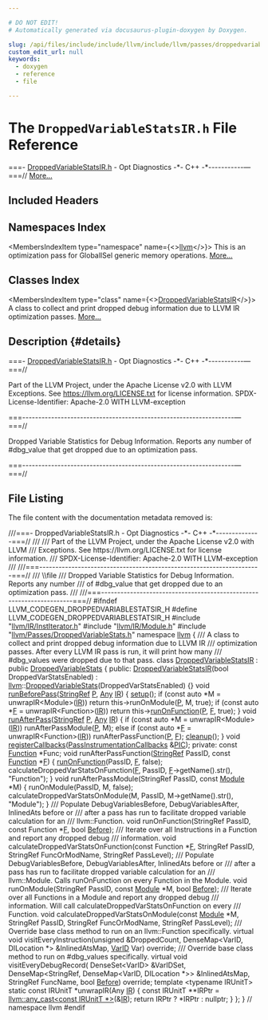 ```yaml
---

# DO NOT EDIT!
# Automatically generated via docusaurus-plugin-doxygen by Doxygen.

slug: /api/files/include/include/llvm/include/llvm/passes/droppedvariablestatsir-h
custom_edit_url: null
keywords:
  - doxygen
  - reference
  - file

---
```





# The `DroppedVariableStatsIR.h` File Reference

<DoxygenPage pluginConfig={pluginConfig}>

===- <a href="/docs/api/files/include/include/llvm/include/llvm/passes/droppedvariablestatsir-h">DroppedVariableStatsIR.h</a> - Opt Diagnostics -&#42;- C++ -&#42;-----------—===// <a href="#details">More...</a>

## Included Headers

<IncludesList>
<IncludesListItem
  filePath="llvm/IR/InstIterator.h"
  permalink="/docs/api/files/include/include/llvm/include/llvm/ir/institerator-h"
  isLocal="true" />
<IncludesListItem
  filePath="llvm/IR/Module.h"
  permalink="/docs/api/files/include/include/llvm/include/llvm/ir/module-h"
  isLocal="true" />
<IncludesListItem
  filePath="llvm/Passes/DroppedVariableStats.h"
  permalink="/docs/api/files/include/include/llvm/include/llvm/passes/droppedvariablestats-h"
  isLocal="true" />
</IncludesList>

## Namespaces Index

<MembersIndex>

<MembersIndexItem
  type="namespace"
  name={<><a href="/docs/api/namespaces/llvm">llvm</a></>}>
This is an optimization pass for GlobalISel generic memory operations. <a href="/docs/api/namespaces/llvm/#details">More...</a>
</MembersIndexItem>

</MembersIndex>

## Classes Index

<MembersIndex>

<MembersIndexItem
  type="class"
  name={<><a href="/docs/api/classes/llvm/droppedvariablestatsir">DroppedVariableStatsIR</a></>}>
A class to collect and print dropped debug information due to LLVM IR optimization passes. <a href="/docs/api/classes/llvm/droppedvariablestatsir/#details">More...</a>
</MembersIndexItem>

</MembersIndex>

## Description {#details}

===- <a href="/docs/api/files/include/include/llvm/include/llvm/passes/droppedvariablestatsir-h">DroppedVariableStatsIR.h</a> - Opt Diagnostics -&#42;- C++ -&#42;-----------—===//

Part of the LLVM Project, under the Apache License v2.0 with LLVM Exceptions. See <a href="https://llvm.org/LICENSE.txt">https://llvm.org/LICENSE.txt</a> for license information. SPDX-License-Identifier: Apache-2.0 WITH LLVM-exception

===------------------------------------------------------------------—===//

Dropped Variable Statistics for Debug Information. Reports any number of #dbg&#95;value that get dropped due to an optimization pass.

===------------------------------------------------------------------—===//

## File Listing

The file content with the documentation metadata removed is:

<ProgramListing>

<Link id="l00001" /><CodeLine lineNumber="1"><span class="doxyHighlightComment">///===- DroppedVariableStatsIR.h - Opt Diagnostics -&#42;- C++ -&#42;--------------===//</span></CodeLine>
<Link id="l00002" /><CodeLine lineNumber="2"><span class="doxyHighlightComment">///</span></CodeLine>
<Link id="l00003" /><CodeLine lineNumber="3"><span class="doxyHighlightComment">/// Part of the LLVM Project, under the Apache License v2.0 with LLVM</span></CodeLine>
<Link id="l00004" /><CodeLine lineNumber="4"><span class="doxyHighlightComment">/// Exceptions. See https://llvm.org/LICENSE.txt for license information.</span></CodeLine>
<Link id="l00005" /><CodeLine lineNumber="5"><span class="doxyHighlightComment">/// SPDX-License-Identifier: Apache-2.0 WITH LLVM-exception</span></CodeLine>
<Link id="l00006" /><CodeLine lineNumber="6"><span class="doxyHighlightComment">///</span></CodeLine>
<Link id="l00007" /><CodeLine lineNumber="7"><span class="doxyHighlightComment">///===---------------------------------------------------------------------===//</span></CodeLine>
<Link id="l00008" /><CodeLine lineNumber="8"><span class="doxyHighlightComment">/// \\file</span></CodeLine>
<Link id="l00009" /><CodeLine lineNumber="9"><span class="doxyHighlightComment">/// Dropped Variable Statistics for Debug Information. Reports any number</span></CodeLine>
<Link id="l00010" /><CodeLine lineNumber="10"><span class="doxyHighlightComment">/// of #dbg&#95;value that get dropped due to an optimization pass.</span></CodeLine>
<Link id="l00011" /><CodeLine lineNumber="11"><span class="doxyHighlightComment">///</span></CodeLine>
<Link id="l00012" /><CodeLine lineNumber="12"><span class="doxyHighlightComment">///===---------------------------------------------------------------------===//</span></CodeLine>
<Link id="l00013" /><CodeLine lineNumber="13"></CodeLine>
<Link id="l00014" /><CodeLine lineNumber="14"><span class="doxyHighlightPreprocessor">#ifndef LLVM&#95;CODEGEN&#95;DROPPEDVARIABLESTATSIR&#95;H</span></CodeLine>
<Link id="l00015" /><CodeLine lineNumber="15"><span class="doxyHighlightPreprocessor">#define LLVM&#95;CODEGEN&#95;DROPPEDVARIABLESTATSIR&#95;H</span></CodeLine>
<Link id="l00016" /><CodeLine lineNumber="16"></CodeLine>
<Link id="l00017" /><CodeLine lineNumber="17"><span class="doxyHighlightPreprocessor">#include &quot;<a href="/docs/api/files/include/include/llvm/include/llvm/ir/institerator-h">llvm/IR/InstIterator.h</a>&quot;</span></CodeLine>
<Link id="l00018" /><CodeLine lineNumber="18"><span class="doxyHighlightPreprocessor">#include &quot;<a href="/docs/api/files/include/include/llvm/include/llvm/ir/module-h">llvm/IR/Module.h</a>&quot;</span></CodeLine>
<Link id="l00019" /><CodeLine lineNumber="19"><span class="doxyHighlightPreprocessor">#include &quot;<a href="/docs/api/files/include/include/llvm/include/llvm/passes/droppedvariablestats-h">llvm/Passes/DroppedVariableStats.h</a>&quot;</span></CodeLine>
<Link id="l00020" /><CodeLine lineNumber="20"></CodeLine>
<Link id="l00021" /><CodeLine lineNumber="21"><span class="doxyHighlightKeyword">namespace </span><span class="doxyHighlight"><a href="/docs/api/namespaces/llvm">llvm</a> &#123;</span></CodeLine>
<Link id="l00022" /><CodeLine lineNumber="22"></CodeLine>
<Link id="l00023" /><CodeLine lineNumber="23"><span class="doxyHighlightComment">/// A class to collect and print dropped debug information due to LLVM IR</span></CodeLine>
<Link id="l00024" /><CodeLine lineNumber="24"><span class="doxyHighlightComment">/// optimization passes. After every LLVM IR pass is run, it will print how many</span></CodeLine>
<Link id="l00025" /><CodeLine lineNumber="25"><span class="doxyHighlightComment">/// #dbg&#95;values were dropped due to that pass.</span></CodeLine>
<Link id="l00026" /><CodeLine lineNumber="26" lineLink="/docs/api/classes/llvm/droppedvariablestatsir"><span class="doxyHighlightKeyword">class </span><span class="doxyHighlight"><a href="/docs/api/classes/llvm/droppedvariablestatsir/#ab45a0f0dfd5a887154fffaae4cc6e3be">DroppedVariableStatsIR</a> : </span><span class="doxyHighlightKeyword">public</span><span class="doxyHighlight"> <a href="/docs/api/classes/llvm/droppedvariablestats/#a46f071337fdc4a5ed806508f6b6073b4">DroppedVariableStats</a> &#123;</span></CodeLine>
<Link id="l00027" /><CodeLine lineNumber="27"><span class="doxyHighlightKeyword">public</span><span class="doxyHighlight">:</span></CodeLine>
<Link id="l00028" /><CodeLine lineNumber="28" lineLink="/docs/api/classes/llvm/droppedvariablestatsir/#ab45a0f0dfd5a887154fffaae4cc6e3be"><span class="doxyHighlight">  <a href="/docs/api/classes/llvm/droppedvariablestatsir/#ab45a0f0dfd5a887154fffaae4cc6e3be">DroppedVariableStatsIR</a>(</span><span class="doxyHighlightKeywordType">bool</span><span class="doxyHighlight"> DroppedVarStatsEnabled)</span></CodeLine>
<Link id="l00029" /><CodeLine lineNumber="29"><span class="doxyHighlight">      : <a href="/docs/api/namespaces/llvm">llvm</a>::<a href="/docs/api/classes/llvm/droppedvariablestats/#a46f071337fdc4a5ed806508f6b6073b4">DroppedVariableStats</a>(DroppedVarStatsEnabled) &#123;&#125;</span></CodeLine>
<Link id="l00030" /><CodeLine lineNumber="30"></CodeLine>
<Link id="l00031" /><CodeLine lineNumber="31" lineLink="/docs/api/classes/llvm/droppedvariablestatsir/#a07f08df571060b6c07de22e8211a6b39"><span class="doxyHighlight">  </span><span class="doxyHighlightKeywordType">void</span><span class="doxyHighlight"> <a href="/docs/api/classes/llvm/droppedvariablestatsir/#a07f08df571060b6c07de22e8211a6b39">runBeforePass</a>(<a href="/docs/api/classes/llvm/stringref">StringRef</a> <a href="/docs/api/files/lib/lib/option/option-cpp/#a04665169063c8ca1f2ea96c27fc7c2b2">P</a>, <a href="/docs/api/classes/llvm/any">Any</a> <a href="/docs/api/files/lib/lib/codegen/lib/codegen/globalisel/legalizer-cpp/#a05ab4853f7153e537774d02580e761ec">IR</a>) &#123;</span></CodeLine>
<Link id="l00032" /><CodeLine lineNumber="32"><span class="doxyHighlight">    <a href="/docs/api/classes/llvm/droppedvariablestats/#afb370e0ed83426862695812314133aa7">setup</a>();</span></CodeLine>
<Link id="l00033" /><CodeLine lineNumber="33"><span class="doxyHighlight">    </span><span class="doxyHighlightKeywordFlow">if</span><span class="doxyHighlight"> (</span><span class="doxyHighlightKeyword">const</span><span class="doxyHighlight"> </span><span class="doxyHighlightKeyword">auto</span><span class="doxyHighlight"> &#42;M = unwrapIR&lt;Module&gt;(<a href="/docs/api/files/lib/lib/codegen/lib/codegen/globalisel/legalizer-cpp/#a05ab4853f7153e537774d02580e761ec">IR</a>))</span></CodeLine>
<Link id="l00034" /><CodeLine lineNumber="34"><span class="doxyHighlight">      </span><span class="doxyHighlightKeywordFlow">return</span><span class="doxyHighlight"> this-&gt;runOnModule(<a href="/docs/api/files/lib/lib/option/option-cpp/#a04665169063c8ca1f2ea96c27fc7c2b2">P</a>, M, </span><span class="doxyHighlightKeyword">true</span><span class="doxyHighlight">);</span></CodeLine>
<Link id="l00035" /><CodeLine lineNumber="35"><span class="doxyHighlight">    </span><span class="doxyHighlightKeywordFlow">if</span><span class="doxyHighlight"> (</span><span class="doxyHighlightKeyword">const</span><span class="doxyHighlight"> </span><span class="doxyHighlightKeyword">auto</span><span class="doxyHighlight"> &#42;<a href="/docs/api/files/lib/lib/support/md5-cpp/#a96d73bbd7af15cb1fc38c3f4a3bd82e9">F</a> = unwrapIR&lt;Function&gt;(<a href="/docs/api/files/lib/lib/codegen/lib/codegen/globalisel/legalizer-cpp/#a05ab4853f7153e537774d02580e761ec">IR</a>))</span></CodeLine>
<Link id="l00036" /><CodeLine lineNumber="36"><span class="doxyHighlight">      </span><span class="doxyHighlightKeywordFlow">return</span><span class="doxyHighlight"> this-&gt;<a href="/docs/api/files/lib/lib/transforms/lib/transforms/utils/entryexitinstrumenter-cpp/#a3985f1f39349428d17f0d2b81ebc6349">runOnFunction</a>(<a href="/docs/api/files/lib/lib/option/option-cpp/#a04665169063c8ca1f2ea96c27fc7c2b2">P</a>, <a href="/docs/api/files/lib/lib/support/md5-cpp/#a96d73bbd7af15cb1fc38c3f4a3bd82e9">F</a>, </span><span class="doxyHighlightKeyword">true</span><span class="doxyHighlight">);</span></CodeLine>
<Link id="l00037" /><CodeLine lineNumber="37"><span class="doxyHighlight">  &#125;</span></CodeLine>
<Link id="l00038" /><CodeLine lineNumber="38"></CodeLine>
<Link id="l00039" /><CodeLine lineNumber="39" lineLink="/docs/api/classes/llvm/droppedvariablestatsir/#abe7c231e11ef6c5345cbf3f9e9ae7979"><span class="doxyHighlight">  </span><span class="doxyHighlightKeywordType">void</span><span class="doxyHighlight"> <a href="/docs/api/classes/llvm/droppedvariablestatsir/#abe7c231e11ef6c5345cbf3f9e9ae7979">runAfterPass</a>(<a href="/docs/api/classes/llvm/stringref">StringRef</a> <a href="/docs/api/files/lib/lib/option/option-cpp/#a04665169063c8ca1f2ea96c27fc7c2b2">P</a>, <a href="/docs/api/classes/llvm/any">Any</a> <a href="/docs/api/files/lib/lib/codegen/lib/codegen/globalisel/legalizer-cpp/#a05ab4853f7153e537774d02580e761ec">IR</a>) &#123;</span></CodeLine>
<Link id="l00040" /><CodeLine lineNumber="40"><span class="doxyHighlight">    </span><span class="doxyHighlightKeywordFlow">if</span><span class="doxyHighlight"> (</span><span class="doxyHighlightKeyword">const</span><span class="doxyHighlight"> </span><span class="doxyHighlightKeyword">auto</span><span class="doxyHighlight"> &#42;M = unwrapIR&lt;Module&gt;(<a href="/docs/api/files/lib/lib/codegen/lib/codegen/globalisel/legalizer-cpp/#a05ab4853f7153e537774d02580e761ec">IR</a>))</span></CodeLine>
<Link id="l00041" /><CodeLine lineNumber="41"><span class="doxyHighlight">      runAfterPassModule(<a href="/docs/api/files/lib/lib/option/option-cpp/#a04665169063c8ca1f2ea96c27fc7c2b2">P</a>, M);</span></CodeLine>
<Link id="l00042" /><CodeLine lineNumber="42"><span class="doxyHighlight">    </span><span class="doxyHighlightKeywordFlow">else</span><span class="doxyHighlight"> </span><span class="doxyHighlightKeywordFlow">if</span><span class="doxyHighlight"> (</span><span class="doxyHighlightKeyword">const</span><span class="doxyHighlight"> </span><span class="doxyHighlightKeyword">auto</span><span class="doxyHighlight"> &#42;<a href="/docs/api/files/lib/lib/support/md5-cpp/#a96d73bbd7af15cb1fc38c3f4a3bd82e9">F</a> = unwrapIR&lt;Function&gt;(<a href="/docs/api/files/lib/lib/codegen/lib/codegen/globalisel/legalizer-cpp/#a05ab4853f7153e537774d02580e761ec">IR</a>))</span></CodeLine>
<Link id="l00043" /><CodeLine lineNumber="43"><span class="doxyHighlight">      runAfterPassFunction(<a href="/docs/api/files/lib/lib/option/option-cpp/#a04665169063c8ca1f2ea96c27fc7c2b2">P</a>, <a href="/docs/api/files/lib/lib/support/md5-cpp/#a96d73bbd7af15cb1fc38c3f4a3bd82e9">F</a>);</span></CodeLine>
<Link id="l00044" /><CodeLine lineNumber="44"><span class="doxyHighlight">    <a href="/docs/api/classes/llvm/droppedvariablestats/#ab91542990bbb5413110da7acf1815924">cleanup</a>();</span></CodeLine>
<Link id="l00045" /><CodeLine lineNumber="45"><span class="doxyHighlight">  &#125;</span></CodeLine>
<Link id="l00046" /><CodeLine lineNumber="46"></CodeLine>
<Link id="l00047" /><CodeLine lineNumber="47"><span class="doxyHighlight">  </span><span class="doxyHighlightKeywordType">void</span><span class="doxyHighlight"> <a href="/docs/api/classes/llvm/droppedvariablestatsir/#a098ebeae73eb3b1c09384466602931e7">registerCallbacks</a>(<a href="/docs/api/classes/llvm/passinstrumentationcallbacks">PassInstrumentationCallbacks</a> &amp;<a href="/docs/api/files/lib/lib/passes/passbuilderbindings-cpp/#ad4d247df65c12507f447383be37d7ccb">PIC</a>);</span></CodeLine>
<Link id="l00048" /><CodeLine lineNumber="48"></CodeLine>
<Link id="l00049" /><CodeLine lineNumber="49"><span class="doxyHighlightKeyword">private</span><span class="doxyHighlight">:</span></CodeLine>
<Link id="l00050" /><CodeLine lineNumber="50"><span class="doxyHighlight">  </span><span class="doxyHighlightKeyword">const</span><span class="doxyHighlight"> <a href="/docs/api/classes/llvm/function">Function</a> &#42;Func;</span></CodeLine>
<Link id="l00051" /><CodeLine lineNumber="51"></CodeLine>
<Link id="l00052" /><CodeLine lineNumber="52"><span class="doxyHighlight">  </span><span class="doxyHighlightKeywordType">void</span><span class="doxyHighlight"> runAfterPassFunction(<a href="/docs/api/classes/llvm/stringref">StringRef</a> PassID, </span><span class="doxyHighlightKeyword">const</span><span class="doxyHighlight"> <a href="/docs/api/classes/llvm/function">Function</a> &#42;<a href="/docs/api/files/lib/lib/support/md5-cpp/#a96d73bbd7af15cb1fc38c3f4a3bd82e9">F</a>) &#123;</span></CodeLine>
<Link id="l00053" /><CodeLine lineNumber="53"><span class="doxyHighlight">    <a href="/docs/api/files/lib/lib/transforms/lib/transforms/utils/entryexitinstrumenter-cpp/#a3985f1f39349428d17f0d2b81ebc6349">runOnFunction</a>(PassID, <a href="/docs/api/files/lib/lib/support/md5-cpp/#a96d73bbd7af15cb1fc38c3f4a3bd82e9">F</a>, </span><span class="doxyHighlightKeyword">false</span><span class="doxyHighlight">);</span></CodeLine>
<Link id="l00054" /><CodeLine lineNumber="54"><span class="doxyHighlight">    calculateDroppedVarStatsOnFunction(<a href="/docs/api/files/lib/lib/support/md5-cpp/#a96d73bbd7af15cb1fc38c3f4a3bd82e9">F</a>, PassID, <a href="/docs/api/files/lib/lib/support/md5-cpp/#a96d73bbd7af15cb1fc38c3f4a3bd82e9">F</a>-&gt;getName().str(),</span></CodeLine>
<Link id="l00055" /><CodeLine lineNumber="55"><span class="doxyHighlight">                                       </span><span class="doxyHighlightStringLiteral">&quot;Function&quot;</span><span class="doxyHighlight">);</span></CodeLine>
<Link id="l00056" /><CodeLine lineNumber="56"><span class="doxyHighlight">  &#125;</span></CodeLine>
<Link id="l00057" /><CodeLine lineNumber="57"></CodeLine>
<Link id="l00058" /><CodeLine lineNumber="58"><span class="doxyHighlight">  </span><span class="doxyHighlightKeywordType">void</span><span class="doxyHighlight"> runAfterPassModule(StringRef PassID, </span><span class="doxyHighlightKeyword">const</span><span class="doxyHighlight"> <a href="/docs/api/files/lib/lib/codegen/machinecheckdebugify-cpp/#a85892acfa8970627e9bd9c9815f15c25">Module</a> &#42;M) &#123;</span></CodeLine>
<Link id="l00059" /><CodeLine lineNumber="59"><span class="doxyHighlight">    runOnModule(PassID, M, </span><span class="doxyHighlightKeyword">false</span><span class="doxyHighlight">);</span></CodeLine>
<Link id="l00060" /><CodeLine lineNumber="60"><span class="doxyHighlight">    calculateDroppedVarStatsOnModule(M, PassID, M-&gt;getName().str(), </span><span class="doxyHighlightStringLiteral">&quot;Module&quot;</span><span class="doxyHighlight">);</span></CodeLine>
<Link id="l00061" /><CodeLine lineNumber="61"><span class="doxyHighlight">  &#125;</span></CodeLine>
<Link id="l00062" /><CodeLine lineNumber="62"><span class="doxyHighlightComment">  /// Populate DebugVariablesBefore, DebugVariablesAfter, InlinedAts before or</span></CodeLine>
<Link id="l00063" /><CodeLine lineNumber="63"><span class="doxyHighlightComment">  /// after a pass has run to facilitate dropped variable calculation for an</span></CodeLine>
<Link id="l00064" /><CodeLine lineNumber="64"><span class="doxyHighlightComment">  /// llvm::Function.</span></CodeLine>
<Link id="l00065" /><CodeLine lineNumber="65"><span class="doxyHighlight">  </span><span class="doxyHighlightKeywordType">void</span><span class="doxyHighlight"> runOnFunction(StringRef PassID, </span><span class="doxyHighlightKeyword">const</span><span class="doxyHighlight"> Function &#42;<a href="/docs/api/files/lib/lib/support/md5-cpp/#a96d73bbd7af15cb1fc38c3f4a3bd82e9">F</a>, </span><span class="doxyHighlightKeywordType">bool</span><span class="doxyHighlight"> <a href="/docs/api/files/lib/lib/passes/standardinstrumentations-cpp/#a6f1bbcae7288f05872dcfe811d0388baa9060587edeb01a63e3d3edc959678d1e">Before</a>);</span></CodeLine>
<Link id="l00066" /><CodeLine lineNumber="66"><span class="doxyHighlightComment">  /// Iterate over all Instructions in a Function and report any dropped debug</span></CodeLine>
<Link id="l00067" /><CodeLine lineNumber="67"><span class="doxyHighlightComment">  /// information.</span></CodeLine>
<Link id="l00068" /><CodeLine lineNumber="68"><span class="doxyHighlight">  </span><span class="doxyHighlightKeywordType">void</span><span class="doxyHighlight"> calculateDroppedVarStatsOnFunction(</span><span class="doxyHighlightKeyword">const</span><span class="doxyHighlight"> Function &#42;<a href="/docs/api/files/lib/lib/support/md5-cpp/#a96d73bbd7af15cb1fc38c3f4a3bd82e9">F</a>, StringRef PassID,</span></CodeLine>
<Link id="l00069" /><CodeLine lineNumber="69"><span class="doxyHighlight">                                          StringRef FuncOrModName,</span></CodeLine>
<Link id="l00070" /><CodeLine lineNumber="70"><span class="doxyHighlight">                                          StringRef PassLevel);</span></CodeLine>
<Link id="l00071" /><CodeLine lineNumber="71"><span class="doxyHighlightComment">  /// Populate DebugVariablesBefore, DebugVariablesAfter, InlinedAts before or</span></CodeLine>
<Link id="l00072" /><CodeLine lineNumber="72"><span class="doxyHighlightComment">  /// after a pass has run to facilitate dropped variable calculation for an</span></CodeLine>
<Link id="l00073" /><CodeLine lineNumber="73"><span class="doxyHighlightComment">  /// llvm::Module. Calls runOnFunction on every Function in the Module.</span></CodeLine>
<Link id="l00074" /><CodeLine lineNumber="74"><span class="doxyHighlight">  </span><span class="doxyHighlightKeywordType">void</span><span class="doxyHighlight"> runOnModule(StringRef PassID, </span><span class="doxyHighlightKeyword">const</span><span class="doxyHighlight"> <a href="/docs/api/files/lib/lib/codegen/machinecheckdebugify-cpp/#a85892acfa8970627e9bd9c9815f15c25">Module</a> &#42;M, </span><span class="doxyHighlightKeywordType">bool</span><span class="doxyHighlight"> <a href="/docs/api/files/lib/lib/passes/standardinstrumentations-cpp/#a6f1bbcae7288f05872dcfe811d0388baa9060587edeb01a63e3d3edc959678d1e">Before</a>);</span></CodeLine>
<Link id="l00075" /><CodeLine lineNumber="75"><span class="doxyHighlightComment">  /// Iterate over all Functions in a Module and report any dropped debug</span></CodeLine>
<Link id="l00076" /><CodeLine lineNumber="76"><span class="doxyHighlightComment">  /// information. Will call calculateDroppedVarStatsOnFunction on every</span></CodeLine>
<Link id="l00077" /><CodeLine lineNumber="77"><span class="doxyHighlightComment">  /// Function.</span></CodeLine>
<Link id="l00078" /><CodeLine lineNumber="78"><span class="doxyHighlight">  </span><span class="doxyHighlightKeywordType">void</span><span class="doxyHighlight"> calculateDroppedVarStatsOnModule(</span><span class="doxyHighlightKeyword">const</span><span class="doxyHighlight"> <a href="/docs/api/files/lib/lib/codegen/machinecheckdebugify-cpp/#a85892acfa8970627e9bd9c9815f15c25">Module</a> &#42;M, StringRef PassID,</span></CodeLine>
<Link id="l00079" /><CodeLine lineNumber="79"><span class="doxyHighlight">                                        StringRef FuncOrModName,</span></CodeLine>
<Link id="l00080" /><CodeLine lineNumber="80"><span class="doxyHighlight">                                        StringRef PassLevel);</span></CodeLine>
<Link id="l00081" /><CodeLine lineNumber="81"><span class="doxyHighlightComment">  /// Override base class method to run on an llvm::Function specifically.</span></CodeLine>
<Link id="l00082" /><CodeLine lineNumber="82"><span class="doxyHighlight">  </span><span class="doxyHighlightKeyword">virtual</span><span class="doxyHighlight"> </span><span class="doxyHighlightKeywordType">void</span></CodeLine>
<Link id="l00083" /><CodeLine lineNumber="83"><span class="doxyHighlight">  visitEveryInstruction(</span><span class="doxyHighlightKeywordType">unsigned</span><span class="doxyHighlight"> &amp;DroppedCount,</span></CodeLine>
<Link id="l00084" /><CodeLine lineNumber="84"><span class="doxyHighlight">                        DenseMap&lt;VarID, DILocation &#42;&gt; &amp;InlinedAtsMap,</span></CodeLine>
<Link id="l00085" /><CodeLine lineNumber="85"><span class="doxyHighlight">                        <a href="/docs/api/namespaces/llvm/#a07ea053ea2cdbee8e68ebd607c26dc8a">VarID</a> Var) </span><span class="doxyHighlightKeyword">override</span><span class="doxyHighlight">;</span></CodeLine>
<Link id="l00086" /><CodeLine lineNumber="86"></CodeLine>
<Link id="l00087" /><CodeLine lineNumber="87"><span class="doxyHighlightComment">  /// Override base class method to run on #dbg&#95;values specifically.</span></CodeLine>
<Link id="l00088" /><CodeLine lineNumber="88"><span class="doxyHighlight">  </span><span class="doxyHighlightKeyword">virtual</span><span class="doxyHighlight"> </span><span class="doxyHighlightKeywordType">void</span><span class="doxyHighlight"> visitEveryDebugRecord(</span></CodeLine>
<Link id="l00089" /><CodeLine lineNumber="89"><span class="doxyHighlight">      DenseSet&lt;VarID&gt; &amp;VarIDSet,</span></CodeLine>
<Link id="l00090" /><CodeLine lineNumber="90"><span class="doxyHighlight">      DenseMap&lt;StringRef, DenseMap&lt;VarID, DILocation &#42;&gt;&gt; &amp;InlinedAtsMap,</span></CodeLine>
<Link id="l00091" /><CodeLine lineNumber="91"><span class="doxyHighlight">      StringRef FuncName, </span><span class="doxyHighlightKeywordType">bool</span><span class="doxyHighlight"> <a href="/docs/api/files/lib/lib/passes/standardinstrumentations-cpp/#a6f1bbcae7288f05872dcfe811d0388baa9060587edeb01a63e3d3edc959678d1e">Before</a>) </span><span class="doxyHighlightKeyword">override</span><span class="doxyHighlight">;</span></CodeLine>
<Link id="l00092" /><CodeLine lineNumber="92"></CodeLine>
<Link id="l00093" /><CodeLine lineNumber="93"><span class="doxyHighlight">  </span><span class="doxyHighlightKeyword">template</span><span class="doxyHighlight"> &lt;</span><span class="doxyHighlightKeyword">typename</span><span class="doxyHighlight"> IRUnitT&gt; </span><span class="doxyHighlightKeyword">static</span><span class="doxyHighlight"> </span><span class="doxyHighlightKeyword">const</span><span class="doxyHighlight"> IRUnitT &#42;unwrapIR(Any <a href="/docs/api/files/lib/lib/codegen/lib/codegen/globalisel/legalizer-cpp/#a05ab4853f7153e537774d02580e761ec">IR</a>) &#123;</span></CodeLine>
<Link id="l00094" /><CodeLine lineNumber="94"><span class="doxyHighlight">    </span><span class="doxyHighlightKeyword">const</span><span class="doxyHighlight"> IRUnitT &#42;&#42;IRPtr = <a href="/docs/api/namespaces/llvm/#a0fbd0c4b8837eae0a1333d7be077d2f7">llvm::any&#95;cast&lt;const IRUnitT &#42;&gt;</a>(&amp;<a href="/docs/api/files/lib/lib/codegen/lib/codegen/globalisel/legalizer-cpp/#a05ab4853f7153e537774d02580e761ec">IR</a>);</span></CodeLine>
<Link id="l00095" /><CodeLine lineNumber="95"><span class="doxyHighlight">    </span><span class="doxyHighlightKeywordFlow">return</span><span class="doxyHighlight"> IRPtr ? &#42;IRPtr : </span><span class="doxyHighlightKeyword">nullptr</span><span class="doxyHighlight">;</span></CodeLine>
<Link id="l00096" /><CodeLine lineNumber="96"><span class="doxyHighlight">  &#125;</span></CodeLine>
<Link id="l00097" /><CodeLine lineNumber="97"><span class="doxyHighlight">&#125;;</span></CodeLine>
<Link id="l00098" /><CodeLine lineNumber="98"></CodeLine>
<Link id="l00099" /><CodeLine lineNumber="99"><span class="doxyHighlight">&#125; </span><span class="doxyHighlightComment">// namespace llvm</span></CodeLine>
<Link id="l00100" /><CodeLine lineNumber="100"></CodeLine>
<Link id="l00101" /><CodeLine lineNumber="101"><span class="doxyHighlightPreprocessor">#endif</span></CodeLine>

</ProgramListing>


</DoxygenPage>
